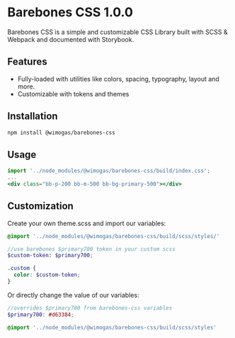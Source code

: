 
<Meta title="BAREBONES CSS/Introduction" />


# Barebones CSS 1.0.0

Barebones CSS is a simple and customizable CSS Library built with SCSS & Webpack and documented with Storybook.

## Features

- Fully-loaded with utilities like colors, spacing, typography, layout and more.
- Customizable with tokens and themes

## Installation

```bash
npm install @wimogas/barebones-css
```

## Usage

```jsx
import '../node_modules/@wimogas/barebones-css/build/index.css';
...
<div class="bb-p-200 bb-m-500 bb-bg-primary-500"></div>

```

## Customization

Create your own theme.scss and import our variables:

```scss
@import '../node_modules/@wimogas/barebones-css/build/scss/styles/'

//use barebones $primary700 token in your custom scss
$custom-token: $primary700;

.custom {
  color: $custom-token;
}
```

Or directly change the value of our variables:

```scss
//overrides $primary700 from barebones-css variables
$primary700: #d63384;

@import '../node_modules/@wimogas/barebones-css/build/scss/styles'
```


